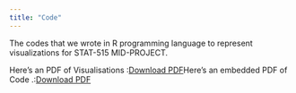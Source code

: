 ```yaml
---
title: "Code"
---
```


The codes that we wrote in R programming language to represent visualizations for STAT-515 MID-PROJECT.

Here's an PDF of Visualisations :[Download PDF](https://drive.google.com/file/d/1cq5-uBcJNA0LSJ2ch8jM1uTduy5L-i_S/view?usp=sharing)Here's an embedded PDF of Code .:[Download PDF](https://drive.google.com/file/d/1rlTdOkHHKDzish2zb4xt7h21wvXMJmxW/view?usp=sharing)

